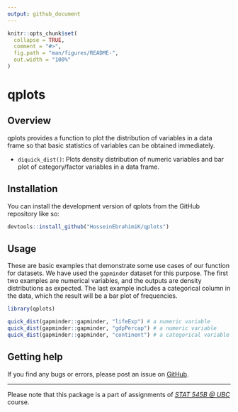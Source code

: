 ```yaml
---
output: github_document
---
```


<!-- README.md is generated from README.Rmd. Please edit that file -->

```r
knitr::opts_chunk$set(
  collapse = TRUE,
  comment = "#>",
  fig.path = "man/figures/README-",
  out.width = "100%"
)
```

# qplots
## Overview

<!-- badges: start -->
<!-- badges: end -->

qplots provides a function to plot the distribution of variables in a data frame so that basic statistics of variables can be obtained immediately.

* `diquick_dist()`: Plots density distribution of numeric variables and bar plot of category/factor variables in a data frame.
  
## Installation

You can install the development version of qplots from the GitHub repository like so:

``` r
devtools::install_github("HosseinEbrahimiK/qplots")
```

## Usage

These are basic examples that demonstrate some use cases of our function for datasets. We have used the `gapminder` dataset for this purpose. The first two examples are numerical variables, and the outputs are density distributions as expected. The last example includes a categorical column in the data, which the result will be a bar plot of frequencies.

```r
library(qplots)

quick_dist(gapminder::gapminder, "lifeExp") # a numeric variable
quick_dist(gapminder::gapminder, "gdpPercap") # a numeric variable
quick_dist(gapminder::gapminder, "continent") # a categorical variable

```

## Getting help

If you find any bugs or errors, please post an issue on
[GitHub](https://github.com/HosseinEbrahimiK/qplots/issues).

-----

Please note that this package is a part of assignments of *[STAT 545B @ UBC](https://stat545.stat.ubc.ca/syllabus-545b/)* course.
